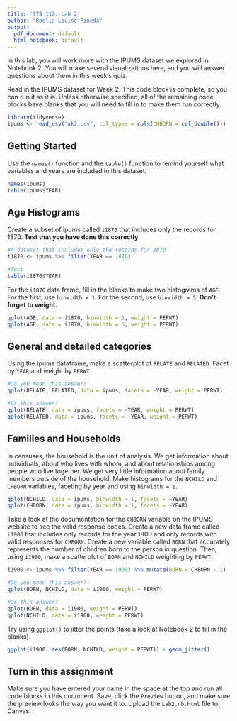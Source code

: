 ```yaml
---
title: 'STS 112: Lab 2'
author: "Roella Louise Pineda"
output:
  pdf_document: default
  html_notebook: default
---
```


In this lab, you will work more with the IPUMS dataset we explored in Notebook 2. You will make several visualizations here, and you will answer questions about them in this week's quiz.

Read in the IPUMS dataset for Week 2. This code block is complete, so you can run it as it is. Unless otherwise specified, all of the remaining code blocks have blanks that you will need to fill in to make them run correctly.
```r
library(tidyverse)
ipums <- read_csv("wk2.csv", col_types = cols(CHBORN = col_double()))
```

## Getting Started
Use the `names()` function and the `table()` function to remind yourself what variables and years are included in this dataset.
```r
names(ipums)
table(ipums$YEAR)
```

## Age Histograms
Create a subset of ipums called `i1870` that includes only the records for 1870. **Test that you have done this correctly.**
```r
#A dataset that includes only the records for 1870
i1870 <- ipums %>% filter(YEAR == 1870)

#Test
table(i1870$YEAR)
```
For the `i1870` data frame, fill in the blanks to make two histograms of `AGE`. For the first, use `binwidth = 1`. For the second, use `binwidth = 5`. **Don't forget to weight.**
```r
qplot(AGE, data = i1870, binwidth = 1, weight = PERWT)
qplot(AGE, data = i1870, binwidth = 5, weight = PERWT)
```


## General and detailed categories
Using the ipums dataframe, make a scatterplot of `RELATE` and `RELATED`. Facet by `YEAR` and weight by `PERWT`.

```r
#Do you mean this answer?
qplot(RELATE, RELATED, data = ipums, facets = ~YEAR, weight = PERWT)

#Or this answer?
qplot(RELATE, data = ipums, facets = ~YEAR, weight = PERWT)
qplot(RELATED, data = ipums, facets = ~YEAR, weight = PERWT)
```

## Families and Households
In censuses, the household is the unit of analysis. We get information about individuals, about who lives with whom, and about relationships among people who live together. We get very little information about family members outside of the household. Make histograms for the `NCHILD` and `CHBORN` variables, faceting by year and using `binwidth = 1`.
```r
qplot(NCHILD, data = ipums, binwidth = 1, facets = ~YEAR)
qplot(CHBORN, data = ipums, binwidth = 1, facets = ~YEAR)
```
Take a look at the documentation for the `CHBORN` variable on the IPUMS website to see the valid response codes. Create a new data frame called `i1900` that includes only records for the year 1900 and only records with valid responses for `CHBORN`. Create a new variable called `BORN` that accurately represents the number of children born to the person in question. Then, using `i1900`, make a scatterplot of `BORN` and `NCHILD` weighting by `PERWT`.
```r
i1900 <- ipums %>% filter(YEAR == 1900) %>% mutate(BORN = CHBORN - 1)

#Do you mean this answer? 
qplot(BORN, NCHILD, data = i1900, weight = PERWT)

#Or this answer? 
qplot(BORN, data = i1900, weight = PERWT)
qplot(NCHILD, data = i1900, weight = PERWT)
```
Try using `ggplot()` to jitter the points (take a look at Notebook 2 to fill in the blanks).
```r
ggplot(i1900, aes(BORN, NCHILD, weight = PERWT)) + geom_jitter()
```


## Turn in this assignment
Make sure you have entered your name in the space at the top and run all code blocks in this document. Save, click the `Preview` button, and make sure the preview looks the way you want it to. Upload the `Lab2.nb.html` file to Canvas.